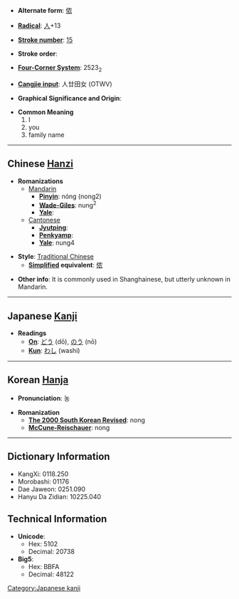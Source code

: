 * '''Alternate form''': [[侬]]

* '''[[Wiktionary:Chinese radical index| Radical]]''': [[Wiktionary:Chinese radical index 人|人]]+13

* '''[[Wiktionary:Chinese total strokes index|Stroke number]]''': [[Wiktionary:Chinese total strokes index 15|15]]

* '''Stroke order''': 

* '''[[Wiktionary:Chinese four corner index|Four-Corner System]]''': 2523<sub>2</sub>

* '''[[Wiktionary:Chinese Cangjie index|Cangjie input]]''': 人廿田女 (OTWV)

* '''Graphical Significance and Origin''': 

* '''Common Meaning'''
*#I
*# you
*# family name


----

== Chinese [[Hanzi]] ==

* '''Romanizations'''
** [[Mandarin]]
*** '''[[Pinyin]]''': nóng (nong2)
*** '''[[Wade-Giles]]''': nung<sup>2</sup>
*** '''[[Yale]]''': 
**[[Cantonese]]
***'''[[Jyutping]]''':
***'''[[Penkyamp]]''': 
***'''[[Yale]]''': nung4

* '''Style''': [[Traditional Chinese]] 
** '''[[Simplified Chinese|Simplified]] equivalent''': [[侬]]

* '''Other info''': It is commonly used in Shanghainese, but utterly unknown in Mandarin. 

----

== Japanese [[Kanji]] ==

* '''Readings'''
** '''[[On]]''': [[どう]] (dō), [[のう]] (nō)
** '''[[Kun]]''': [[わし]] (washi)


----

== Korean [[Hanja]] ==

* '''Pronunciation''': 농

* '''Romanization'''
** '''[[The 2000 South Korean Revised Romanization|The 2000 South Korean Revised]]''': nong
** '''[[McCune-Reischauer]]''': nong

----

== Dictionary Information ==

* KangXi: 0118.250
* Morobashi: 01176
* Dae Jaweon: 0251.090
* Hanyu Da Zidian: 10225.040

== Technical Information ==

* '''Unicode''':
** Hex: 5102
** Decimal: 20738
* '''Big5''':
** Hex: BBFA
** Decimal: 48122

[[Category:Japanese kanji]]